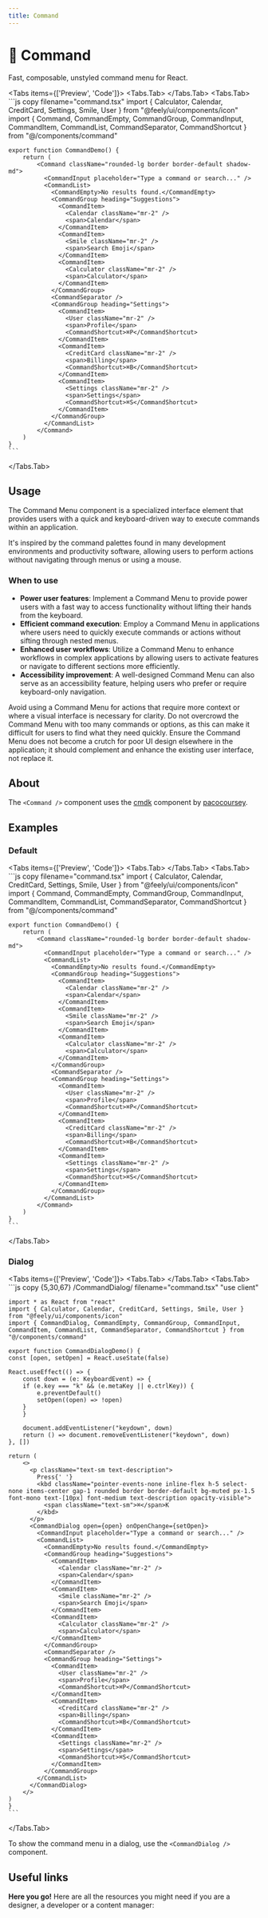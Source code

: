 ```yaml
---
title: Command
---
```



# 💠 Command

Fast, composable, unstyled command menu for React.

<Tabs items={['Preview', 'Code']}>
  <Tabs.Tab>
    <CommandPreview />
  </Tabs.Tab>
  <Tabs.Tab>
    ```js copy filename="command.tsx"
    import { Calculator, Calendar, CreditCard, Settings, Smile, User } from "@feely/ui/components/icon"
    import { Command, CommandEmpty, CommandGroup, CommandInput, CommandItem, CommandList, CommandSeparator, CommandShortcut } from "@/components/command"

    export function CommandDemo() {
        return (
            <Command className="rounded-lg border border-default shadow-md">
              <CommandInput placeholder="Type a command or search..." />
              <CommandList>
                <CommandEmpty>No results found.</CommandEmpty>
                <CommandGroup heading="Suggestions">
                  <CommandItem>
                    <Calendar className="mr-2" />
                    <span>Calendar</span>
                  </CommandItem>
                  <CommandItem>
                    <Smile className="mr-2" />
                    <span>Search Emoji</span>
                  </CommandItem>
                  <CommandItem>
                    <Calculator className="mr-2" />
                    <span>Calculator</span>
                  </CommandItem>
                </CommandGroup>
                <CommandSeparator />
                <CommandGroup heading="Settings">
                  <CommandItem>
                    <User className="mr-2" />
                    <span>Profile</span>
                    <CommandShortcut>⌘P</CommandShortcut>
                  </CommandItem>
                  <CommandItem>
                    <CreditCard className="mr-2" />
                    <span>Billing</span>
                    <CommandShortcut>⌘B</CommandShortcut>
                  </CommandItem>
                  <CommandItem>
                    <Settings className="mr-2" />
                    <span>Settings</span>
                    <CommandShortcut>⌘S</CommandShortcut>
                  </CommandItem>
                </CommandGroup>
              </CommandList>
            </Command>
        )
    }
    ```

  </Tabs.Tab>
</Tabs>

## Usage

The Command Menu component is a specialized interface element that provides users with a quick and keyboard-driven way to execute commands within an application.

It's inspired by the command palettes found in many development environments and productivity software, allowing users to perform actions without navigating through menus or using a mouse.

### When to use

- **Power user features**: Implement a Command Menu to provide power users with a fast way to access functionality without lifting their hands from the keyboard.
- **Efficient command execution**: Employ a Command Menu in applications where users need to quickly execute commands or actions without sifting through nested menus.
- **Enhanced user workflows**: Utilize a Command Menu to enhance workflows in complex applications by allowing users to activate features or navigate to different sections more efficiently.
- **Accessibility improvement**: A well-designed Command Menu can also serve as an accessibility feature, helping users who prefer or require keyboard-only navigation.

Avoid using a Command Menu for actions that require more context or where a visual interface is necessary for clarity. Do not overcrowd the Command Menu with too many commands or options, as this can make it difficult for users to find what they need quickly. Ensure the Command Menu does not become a crutch for poor UI design elsewhere in the application; it should complement and enhance the existing user interface, not replace it.

## About

The `<Command />` component uses the [cmdk](https://cmdk.paco.me/) component by [pacocoursey](https://twitter.com/pacocoursey).

## Examples

### Default

<Tabs items={['Preview', 'Code']}>
  <Tabs.Tab>
    <CommandPreview />
  </Tabs.Tab>
  <Tabs.Tab>
    ```js copy filename="command.tsx"
    import { Calculator, Calendar, CreditCard, Settings, Smile, User } from "@feely/ui/components/icon"
    import { Command, CommandEmpty, CommandGroup, CommandInput, CommandItem, CommandList, CommandSeparator, CommandShortcut } from "@/components/command"

    export function CommandDemo() {
        return (
            <Command className="rounded-lg border border-default shadow-md">
              <CommandInput placeholder="Type a command or search..." />
              <CommandList>
                <CommandEmpty>No results found.</CommandEmpty>
                <CommandGroup heading="Suggestions">
                  <CommandItem>
                    <Calendar className="mr-2" />
                    <span>Calendar</span>
                  </CommandItem>
                  <CommandItem>
                    <Smile className="mr-2" />
                    <span>Search Emoji</span>
                  </CommandItem>
                  <CommandItem>
                    <Calculator className="mr-2" />
                    <span>Calculator</span>
                  </CommandItem>
                </CommandGroup>
                <CommandSeparator />
                <CommandGroup heading="Settings">
                  <CommandItem>
                    <User className="mr-2" />
                    <span>Profile</span>
                    <CommandShortcut>⌘P</CommandShortcut>
                  </CommandItem>
                  <CommandItem>
                    <CreditCard className="mr-2" />
                    <span>Billing</span>
                    <CommandShortcut>⌘B</CommandShortcut>
                  </CommandItem>
                  <CommandItem>
                    <Settings className="mr-2" />
                    <span>Settings</span>
                    <CommandShortcut>⌘S</CommandShortcut>
                  </CommandItem>
                </CommandGroup>
              </CommandList>
            </Command>
        )
    }
    ```

  </Tabs.Tab>
</Tabs>

### Dialog

<Tabs items={['Preview', 'Code']}>
  <Tabs.Tab>
    <CommandWithDialog />
  </Tabs.Tab>
  <Tabs.Tab>
    ```js copy {5,30,67} /CommandDialog/ filename="command.tsx"
    "use client"

    import * as React from "react"
    import { Calculator, Calendar, CreditCard, Settings, Smile, User } from "@feely/ui/components/icon"
    import { CommandDialog, CommandEmpty, CommandGroup, CommandInput, CommandItem, CommandList, CommandSeparator, CommandShortcut } from "@/components/command"

    export function CommandDialogDemo() {
    const [open, setOpen] = React.useState(false)

    React.useEffect(() => {
        const down = (e: KeyboardEvent) => {
        if (e.key === "k" && (e.metaKey || e.ctrlKey)) {
            e.preventDefault()
            setOpen((open) => !open)
        }
        }

        document.addEventListener("keydown", down)
        return () => document.removeEventListener("keydown", down)
    }, [])

    return (
        <>
          <p className="text-sm text-description">
            Press{' '}
            <kbd className="pointer-events-none inline-flex h-5 select-none items-center gap-1 rounded border border-default bg-muted px-1.5 font-mono text-[10px] font-medium text-description opacity-visible">
              <span className="text-sm">⌘</span>K
            </kbd>
          </p>
          <CommandDialog open={open} onOpenChange={setOpen}>
            <CommandInput placeholder="Type a command or search..." />
            <CommandList>
              <CommandEmpty>No results found.</CommandEmpty>
              <CommandGroup heading="Suggestions">
                <CommandItem>
                  <Calendar className="mr-2" />
                  <span>Calendar</span>
                </CommandItem>
                <CommandItem>
                  <Smile className="mr-2" />
                  <span>Search Emoji</span>
                </CommandItem>
                <CommandItem>
                  <Calculator className="mr-2" />
                  <span>Calculator</span>
                </CommandItem>
              </CommandGroup>
              <CommandSeparator />
              <CommandGroup heading="Settings">
                <CommandItem>
                  <User className="mr-2" />
                  <span>Profile</span>
                  <CommandShortcut>⌘P</CommandShortcut>
                </CommandItem>
                <CommandItem>
                  <CreditCard className="mr-2" />
                  <span>Billing</span>
                  <CommandShortcut>⌘B</CommandShortcut>
                </CommandItem>
                <CommandItem>
                  <Settings className="mr-2" />
                  <span>Settings</span>
                  <CommandShortcut>⌘S</CommandShortcut>
                </CommandItem>
              </CommandGroup>
            </CommandList>
          </CommandDialog>
        </>
    )
    }
    ```

  </Tabs.Tab>
</Tabs>

To show the command menu in a dialog, use the `<CommandDialog />` component.

## Useful links

**Here you go!** Here are all the resources you might need if you are a designer, a developer or a content manager:

<Cards className="mt-8">
  <Card
    title="🤖 Storybook"
    href="https://www.stories.fusillo.design/?path=/docs/components-command--documentation"
  />
  <Card
    title="🪄 Figma"
    href="https://www.figma.com/file/acdO58jx9zgGfkKu6htrx2/%F0%9F%8D%9D-Fusillo-Design-System?type=design&node-id=233%3A755&mode=design&t=wga0nlDwi7on1yVl-1"
  />
  <Card title="📄 Cmdk Docs" href="https://cmdk.paco.me/" />
</Cards>
